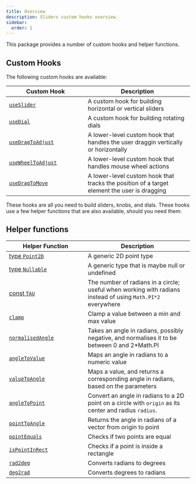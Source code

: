 ```yaml
---
title: Overview
description: Sliders custom hooks overview.
sidebar:
  order: 1
---
```


This package provides a number of custom hooks and helper functions.

## Custom Hooks

The following custom hooks are available:

| <div style="width:200px">Custom Hook</div>                | Description                                                                                 |
| --------------------------------------------------------- | ------------------------------------------------------------------------------------------- |
| [`useSlider`](/sliders/reference/useslider)               | A custom hook for building horizontal or vertical sliders                                   |
| [`useDial`](/sliders/reference/usedial)                   | A custom hook for building rotating dials                                                   |
| [`useDragToAdjust`](/sliders/reference/usedragtoadjust)   | A lower-level custom hook that handles the user draggin vertically or horizontally          |
| [`useWheelToAdjust`](/sliders/reference/usewheeltoadjust) | A lower-level custom hook that handles mouse wheel actions                                  |
| [`useDragToMove`](/sliders/reference/usedragtomove)       | A lower-level custom hook that tracks the position of a target element the user is dragging |

These hooks are all you need to build sliders, knobs, and dials. These hooks use a few helper functions that are also available, should you need them:

## Helper functions

| <div style="width:200px">Helper Function</div>                  | Description                                                                                                 |
| --------------------------------------------------------------- | ----------------------------------------------------------------------------------------------------------- |
| [type `Point2D`](/sliders/reference/helpers#point2d)            | A generic 2D point type                                                                                     |
| [type `Nullable`](/sliders/reference/helpers#nullable)          | A generic type that is maybe null or undefined                                                              |
| [const `TAU`](/sliders/reference/helpers#tau)                   | The number of radians in a circle; useful when working with radians instead of using `Math.PI*2` everywhere |
| [`clamp`](/sliders/reference/helpers#clamp)                     | Clamp a value between a min and max value                                                                   |
| [`normalisedAngle`](/sliders/reference/helpers#normalisedangle) | Takes an angle in radians, possibly negative, and normalises it to be between 0 and 2\*Math.PI              |
| [`angleToValue`](/sliders/reference/helpers#angletovalue)       | Maps an angle in radians to a numeric value                                                                 |
| [`valueToAngle`](/sliders/reference/helpers#valuetovalue)       | Maps a value, and returns a corresponding angle in radians, based on the parameters                         |
| [`angleToPoint`](/sliders/reference/helpers#angletoPoint)       | Convert an angle in radians to a 2D point on a circle with `origin` as its center and radius `radius`.      |
| [`pointToAngle`](/sliders/reference/helpers#pointtoangle)       | Returns the angle in radians of a vector from origin to point                                               |
| [`pointEquals`](/sliders/reference/helpers#pointequals)         | Checks if two points are equal                                                                              |
| [`isPointInRect`](/sliders/reference/helpers#isPointInRect)     | Checks if a point is inside a rectangle                                                                     |
| [`rad2deg`](/sliders/reference/helpers#rad2deg)                 | Converts radians to degrees                                                                                 |
| [`deg2rad`](/sliders/reference/helpers#deg2rad)                 | Converts degrees to radians                                                                                 |
